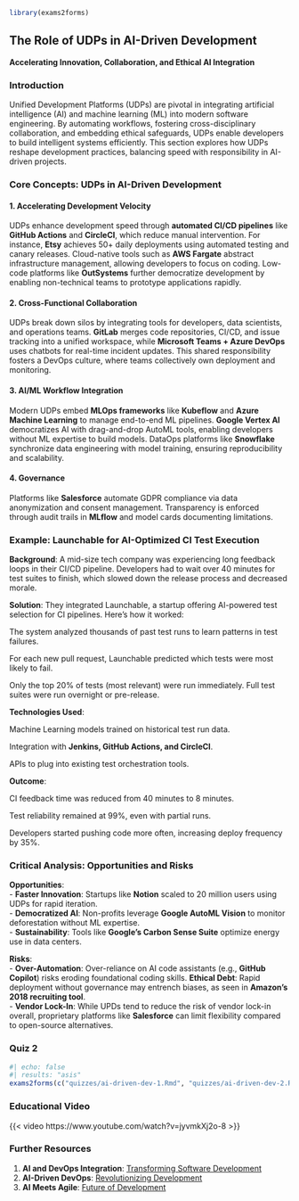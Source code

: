```r
library(exams2forms)
```

## **The Role of UDPs in AI-Driven Development**  
**Accelerating Innovation, Collaboration, and Ethical AI Integration**  

### **Introduction**  
Unified Development Platforms (UDPs) are pivotal in integrating artificial intelligence (AI) and machine learning (ML) into modern software engineering. By automating workflows, fostering cross-disciplinary collaboration, and embedding ethical safeguards, UDPs enable developers to build intelligent systems efficiently. This section explores how UDPs reshape development practices, balancing speed with responsibility in AI-driven projects.  

### **Core Concepts: UDPs in AI-Driven Development**  

#### **1. Accelerating Development Velocity**  
UDPs enhance development speed through **automated CI/CD pipelines** like **GitHub Actions** and **CircleCI**, which reduce manual intervention. For instance, **Etsy** achieves 50+ daily deployments using automated testing and canary releases. Cloud-native tools such as **AWS Fargate** abstract infrastructure management, allowing developers to focus on coding. Low-code platforms like **OutSystems** further democratize development by enabling non-technical teams to prototype applications rapidly.  

#### **2. Cross-Functional Collaboration**  
UDPs break down silos by integrating tools for developers, data scientists, and operations teams. **GitLab** merges code repositories, CI/CD, and issue tracking into a unified workspace, while **Microsoft Teams + Azure DevOps** uses chatbots for real-time incident updates. This shared responsibility fosters a DevOps culture, where teams collectively own deployment and monitoring.  

#### **3. AI/ML Workflow Integration**  
Modern UDPs embed **MLOps frameworks** like **Kubeflow** and **Azure Machine Learning** to manage end-to-end ML pipelines. **Google Vertex AI** democratizes AI with drag-and-drop AutoML tools, enabling developers without ML expertise to build models. DataOps platforms like **Snowflake** synchronize data engineering with model training, ensuring reproducibility and scalability.  

#### **4. Governance**  
Platforms like **Salesforce** automate GDPR compliance via data anonymization and consent management. Transparency is enforced through audit trails in **MLflow** and model cards documenting limitations.  

### **Example: Launchable for AI-Optimized CI Test Execution**  

**Background**:
A mid-size tech company was experiencing long feedback loops in their CI/CD pipeline. Developers had to wait over 40 minutes for test suites to finish, which slowed down the release process and decreased morale.

**Solution**:
They integrated Launchable, a startup offering AI-powered test selection for CI pipelines. Here's how it worked:

The system analyzed thousands of past test runs to learn patterns in test failures.

For each new pull request, Launchable predicted which tests were most likely to fail.

Only the top 20% of tests (most relevant) were run immediately. Full test suites were run overnight or pre-release.

**Technologies Used**:

Machine Learning models trained on historical test run data.

Integration with **Jenkins, GitHub Actions, and CircleCI**.

APIs to plug into existing test orchestration tools.

**Outcome**:

CI feedback time was reduced from 40 minutes to 8 minutes.

Test reliability remained at 99%, even with partial runs.

Developers started pushing code more often, increasing deploy frequency by 35%.

### **Critical Analysis: Opportunities and Risks**  
**Opportunities**:  
- **Faster Innovation**: Startups like **Notion** scaled to 20 million users using UDPs for rapid iteration.  
- **Democratized AI**: Non-profits leverage **Google AutoML Vision** to monitor deforestation without ML expertise.  
- **Sustainability**: Tools like **Google’s Carbon Sense Suite** optimize energy use in data centers.  

**Risks**:  
- **Over-Automation**: Over-reliance on AI code assistants (e.g., **GitHub Copilot**) risks eroding foundational coding skills.  **Ethical Debt**: Rapid deployment without governance may entrench biases, as seen in **Amazon’s 2018 recruiting tool**.  
- **Vendor Lock-In**: While UPDs tend to reduce the risk of vendor lock-in overall, proprietary platforms like **Salesforce** can limit flexibility compared to open-source alternatives.  

### **Quiz 2**  

```r
#| echo: false
#| results: "asis"
exams2forms(c("quizzes/ai-driven-dev-1.Rmd", "quizzes/ai-driven-dev-2.Rmd", "quizzes/ai-driven-dev-3.Rmd", "quizzes/ai-driven-dev-4.Rmd", "quizzes/ai-driven-dev-5.Rmd", "quizzes/ai-driven-dev-6.Rmd"))
```

### Educational Video
{{< video https://www.youtube.com/watch?v=jyvmkXj2o-8 >}}

### **Further Resources**
1. **AI and DevOps Integration**: [Transforming Software Development](https://www.eficode.com/transforming-software-development-with-ai-and-devops)
2. **AI-Driven DevOps**: [Revolutionizing Development](https://epathusa.net/ai-driven-devops-revolutionizing-software-development/)
3. **AI Meets Agile**: [Future of Development](https://insights.daffodilsw.com/blog/ai-meets-agile-the-future-of-ai-driven-software-development)
